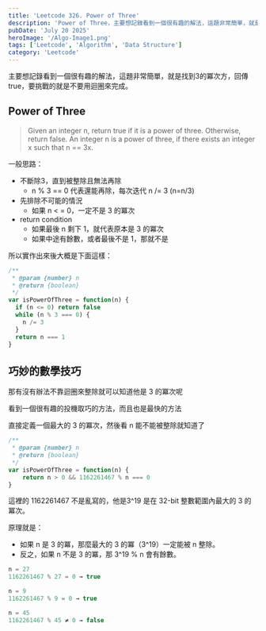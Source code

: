 ```yaml
---
title: 'Leetcode 326. Power of Three'
description: 'Power of Three，主要想記錄看到一個很有趣的解法，這題非常簡單，就是找到3的冪次方，回傳 true，要挑戰的就是不要用迴圈來完成。'
pubDate: 'July 20 2025'
heroImage: '/Algo-Image1.png'
tags: ['Leetcode', 'Algorithm', 'Data Structure']
category: 'Leetcode'
---
```


主要想記錄看到一個很有趣的解法，這題非常簡單，就是找到3的冪次方，回傳 true，要挑戰的就是不要用迴圈來完成。

## Power of Three

> Given an integer n, return true if it is a power of three. Otherwise, return false.
> An integer n is a power of three, if there exists an integer x such that n == 3x.

一般思路：

* 不斷除3，直到被整除且無法再除
    * n % 3 == 0 代表還能再除，每次迭代 n /= 3 (n=n/3)
* 先排除不可能的情況
    * 如果 n < = 0，一定不是 3 的冪次
* return condition
    * 如果最後 n 剩下 1，就代表原本是 3 的冪次
    * 如果中途有餘數，或者最後不是 1，那就不是

所以實作出來後大概是下面這樣：


```js
/**
 * @param {number} n
 * @return {boolean}
 */
var isPowerOfThree = function(n) {
  if (n <= 0) return false
  while (n % 3 === 0) {
    n /= 3
  }
  return n === 1
}
```

## 巧妙的數學技巧

那有沒有辦法不靠迴圈來整除就可以知道他是 3 的冪次呢

看到一個很有趣的投機取巧的方法，而且也是最快的方法

直接定義一個最大的 3 的冪次，然後看 n 能不能被整除就知道了

```js
/**
 * @param {number} n
 * @return {boolean}
 */
var isPowerOfThree = function(n) {
    return n > 0 && 1162261467 % n === 0
}
```

這裡的 1162261467 不是亂寫的，他是3^19 是在 32-bit 整數範圍內最大的 3 的冪次。

原理就是：

* 如果 n 是 3 的冪，那麼最大的 3 的冪（3^19）一定能被 n 整除。
* 反之，如果 n 不是 3 的冪，那 3^19 % n 會有餘數。

```js
n = 27
1162261467 % 27 = 0 → true

n = 9
1162261467 % 9 = 0 → true

n = 45
1162261467 % 45 ≠ 0 → false
```